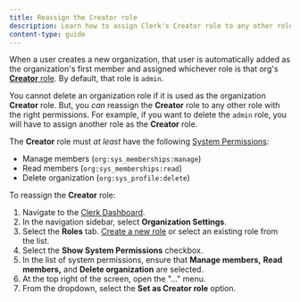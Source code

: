 ```yaml
---
title: Reassign the Creator role
description: Learn how to assign Clerk's Creator role to any other role in an organization.
content-type: guide
---
```


When a user creates a new organization, that user is automatically added as the organization's first member and assigned whichever role is that org's [**Creator** role](/docs/organizations/roles-permissions#the-creator-role). By default, that role is `admin`.

You cannot delete an organization role if it is used as the organization **Creator** role. But, you *can* reassign the **Creator** role to any other role with the right permissions. For example, if you want to delete the `admin` role, you will have to assign another role as the **Creator** role.

The **Creator** role must *at least* have the following [System Permissions](/docs/organizations/roles-permissions#system-permissions):

- Manage members (`org:sys_memberships:manage`)
- Read members (`org:sys_memberships:read`)
- Delete organization (`org:sys_profile:delete`)

To reassign the **Creator** role:

1. Navigate to the [Clerk Dashboard](https://dashboard.clerk.com/last-active?path=roles).
2. In the navigation sidebar, select **Organization Settings**.
3. Select the **Roles** tab. [Create a new role](/docs/organizations/create-roles-permissions#create-a-new-role-for-your-organization) or select an existing role from the list.
4. Select the **Show System Permissions** checkbox.
5. In the list of system permissions, ensure that **Manage members,** **Read members,** and **Delete organization** are selected.
6. At the top right of the screen, open the "..." menu.
7. From the dropdown, select the **Set as Creator role** option.
